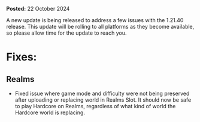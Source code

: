 **Posted:** 22 October 2024

A new update is being released to address a few issues with the 1.21.40 release. This update will be rolling to all platforms as they become available, so please allow time for the update to reach you.

# Fixes:

## Realms

-   Fixed issue where game mode and difficulty were not being preserved after uploading or replacing world in Realms Slot. It should now be safe to play Hardcore on Realms, regardless of what kind of world the Hardcore world is replacing.

